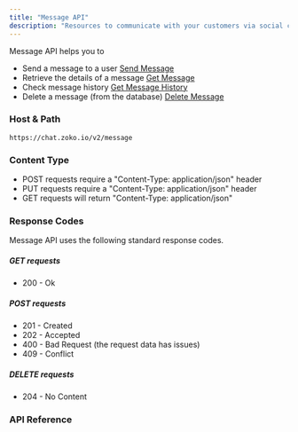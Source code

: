 ```yaml
---
title: "Message API"
description: "Resources to communicate with your customers via social channel(s). These will help you send messages to your customers where they are."
---
```


Message API helps you to

- Send a message to a user [Send Message](/messaging-api/sending-a-message)
- Retrieve the details of a message [Get Message](/messaging-api/message-api)
- Check message history [Get Message History](/messaging-api/message-history)
- Delete a message (from the database) [Delete Message](/messaging-api/delete%5Fmessage-id-1)

### Host & Path

```
https://chat.zoko.io/v2/message
```

### Content Type

- POST requests require a "Content-Type: application/json" header
- PUT requests require a "Content-Type: application/json" header
- GET requests will return "Content-Type: application/json"

### Response Codes

Message API uses the following standard response codes.

##### GET requests

- 200 - Ok

##### POST requests

- 201 - Created
- 202 - Accepted
- 400 - Bad Request (the request data has issues)
- 409 - Conflict

##### DELETE requests

- 204 - No Content

### API Reference

